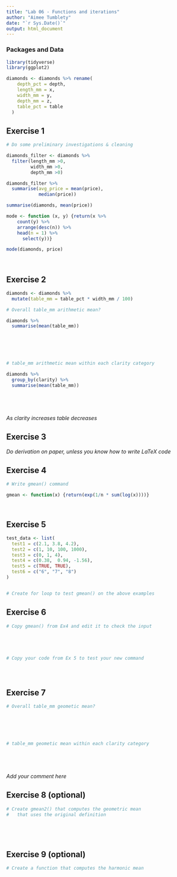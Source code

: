 ```yaml
---
title: "Lab 06 - Functions and iterations"
author: "Aimee Tumblety"
date: "`r Sys.Date()`"
output: html_document
---
```



### Packages and Data

```r
library(tidyverse) 
library(ggplot2)
```

```r
diamonds <- diamonds %>% rename(
    depth_pct = depth,
    length_mm = x,
    width_mm = y,
    depth_mm = z,
    table_pct = table
  )
```


## Exercise 1

```r
# Do some preliminary investigations & cleaning

diamonds_filter <- diamonds %>%
  filter(length_mm >0,
         width_mm >0,
         depth_mm >0)

diamonds_filter %>%
  summarise(avg_price = mean(price),
            median(price))

summarise(diamonds, mean(price))

mode <- function (x, y) {return(x %>%
    count(y) %>%
    arrange(desc(n)) %>%
    head(n = 1) %>%
      select(y))} 

mode(diamonds, price)
  
  
```


## Exercise 2

```r

diamonds <- diamonds %>%
  mutate(table_mm = table_pct * width_mm / 100)

# Overall table_mm arithmetic mean?

diamonds %>%
  summarise(mean(table_mm))






# table_mm arithmetic mean within each clarity category

diamonds %>%
  group_by(clarity) %>%
  summarise(mean(table_mm))






```

_As clarity increases table decreases_

## Exercise 3

_Do derivation on paper, unless you know how to write LaTeX code_


## Exercise 4

```r
# Write gmean() command

gmean <- function(x) {return(exp(1/n * sum(log(x))))}




```

## Exercise 5

```r

test_data <- list(
  test1 = c(2.1, 3.8, 4.2),
  test2 = c(1, 10, 100, 1000),
  test3 = c(0, 1, 4),
  test4 = c(0.38,  0.94, -1.56),
  test5 = c(TRUE, TRUE),
  test6 = c("6", "7", "8")
)


# Create for loop to test gmean() on the above examples


```


## Exercise 6

```r
# Copy gmean() from Ex4 and edit it to check the input





# Copy your code from Ex 5 to test your new command





```


## Exercise 7

```r
# Overall table_mm geometic mean?






# table_mm geometic mean within each clarity category






```

_Add your comment here_


## Exercise 8 (optional)

```r
# Create gmean2() that computes the geometric mean 
#   that uses the original definition






```


## Exercise 9 (optional)

```r
# Create a function that computes the harmonic mean







```
